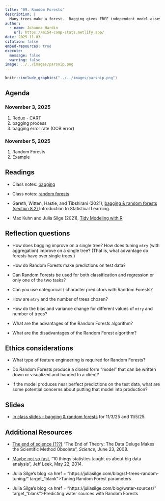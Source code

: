 ```yaml
---
title: "09. Random Forests"
description: |
  Many trees make a forest.  Bagging gives FREE independent model assessment or parameter tuning.  Random Forests have a fantastic variance - bias trade-off.
author:
  - name: Johanna Hardin
    url: https://m154-comp-stats.netlify.app/  
date: 2025-11-03
citation: false
embed-resources: true
execute: 
  message: false
  warning: false
image: ../../images/parsnip.png
---
```


```r
knitr::include_graphics("../../images/parsnip.png")
```

## Agenda <i class="fas fa-calendar-alt" target="_blank"></i>

### November 3, 2025

1. Redux - CART
2. bagging process
3. bagging error rate (OOB error)

### November 5, 2025

1. Random Forests
2. Example

## Readings <i class="fas fa-book-open"></i> 

* Class notes: <a href = "https://st47s.com/Math154/Notes/08-classification.html#bagging" target= "_blank">bagging</a>

* Class notes: <a href = "https://st47s.com/Math154/Notes/08-classification.html#rf" target= "_blank">random forests</a>


* Gareth, Witten, Hastie, and Tibshirani (2021), <a href = "https://www.statlearning.com/" target = "_blank">bagging & random forests (section 8.2) </a> Introduction to Statistical Learning.


* Max Kuhn and Julia Silge (2021), <a href = "https://www.tmwr.org/" target = "_blank">Tidy Modeling with R</a>

## Reflection questions <i class="fas fa-lightbulb"></i>

* How does bagging improve on a single tree?  How does tuning `mtry` (with aggregation) improve on a single tree?  (That is, what advantage do forests have over single trees.)

* How do Random Forests make predictions on test data?

* Can Random Forests be used for both classification and regression or only one of the two tasks?

* Can you use categorical / character predictors with Random Forests?

* How are `mtry` and the number of trees chosen?

* How do the bias and variance change for different values of `mtry` and number of trees?

* What are the advantages of the Random Forests algorithm?

* What are the disadvantages of the Random Forest algorithm?

## Ethics considerations <i class="fas fa-balance-scale"></i> 

* What type of feature engineering is required for Random Forests?

* Do Random Forests produce a closed form "model" that can be written down or visualized and handed to a client?

* If the model produces near perfect predictions on the test data, what are some potential concerns about putting that model into production?

## Slides <i class="fas fa-desktop"></i> 


* <a href = "https://m154-comp-stats.netlify.app/slides/2024-11-04-rf" target = "_blank">In class slides - bagging & random forests</a> for 11/3/25 and 11/5/25.

<!--
* <a href = "https://m154-comp-stats.netlify.app/handout/ws14_m154_f24_bias.pdf" target = "_blank">WS14 - Bias-Variance trade-off</a>
-->

## Additional Resources <i class="fas fa-laptop"></i> 

* <a href = "http://www.wired.com/2008/06/pb-theory/" target = "_blank">The end of science (???)</a> "The End of Theory: The Data Deluge Makes the Scientific Method Obsolete", *Science*, June 23, 2008.

* <a href = "http://simplystatistics.org/2014/05/22/10-things-statistics-taught-us-about-big-data-analysis/" target = "_blank">Maybe not so fast.</a> "10 things statistics taught us about big data analysis", Jeff Leek, May 22, 2014.

* Julia Silge's blog <a href = "https://juliasilge.com/blog/sf-trees-random-tuning/" target_"blank">Tuning Random Forest parameters</a>

* Julia Silge's blog <a href = "https://juliasilge.com/blog/water-sources/" target_"blank">Predicting water sources with Random Forests</a>
